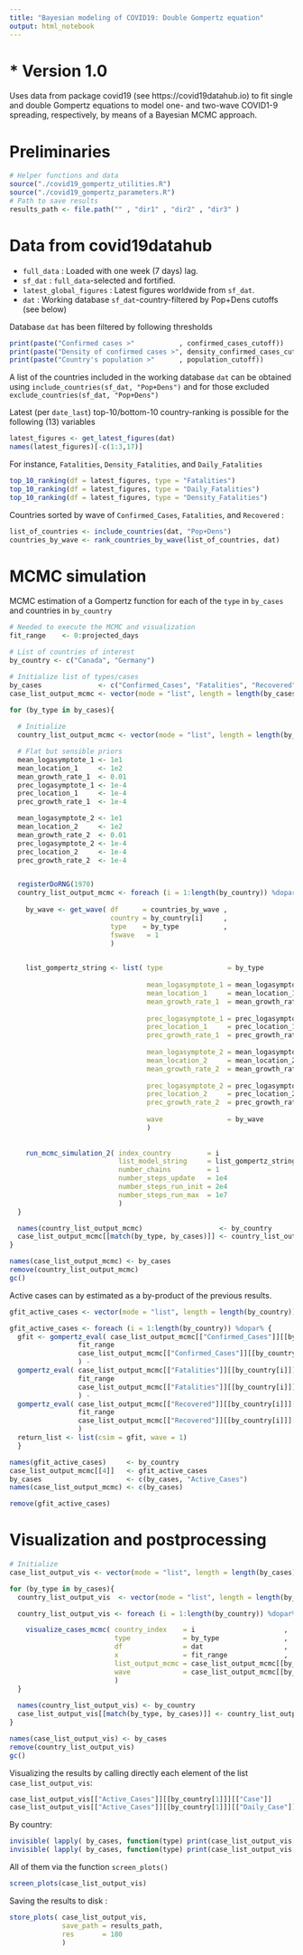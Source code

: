 ```yaml
---
title: "Bayesian modeling of COVID19: Double Gompertz equation"
output: html_notebook
---
```

# * Version 1.0
Uses data from package covid19  (see https://covid19datahub.io) to fit single and double Gompertz equations to model one- and two-wave  COVID1-9 spreading, respectively, by means of a Bayesian MCMC approach.

# Preliminaries
```r
# Helper functions and data
source("./covid19_gompertz_utilities.R")
source("./covid19_gompertz_parameters.R")
# Path to save results
results_path <- file.path("" , "dir1" , "dir2" , "dir3" )
```

# Data from covid19datahub
* `full_data`             : Loaded with one week (7 days) lag. 
* `sf_dat`                : `full_data`-selected and fortified.
* `latest_global_figures` : Latest figures worldwide from `sf_dat`.
* `dat`                   : Working database `sf_dat`-country-filtered by Pop+Dens cutoffs (see below)

Database `dat` has been filtered by following thresholds
```r
print(paste("Confirmed cases >"           , confirmed_cases_cutoff))
print(paste("Density of confirmed cases >", density_confirmed_cases_cutoff))
print(paste("Country's population >"      , population_cutoff))
```

A list of the countries included in the working database `dat` can be obtained using `include_countries(sf_dat, "Pop+Dens")` and for those excluded `exclude_countries(sf_dat, "Pop+Dens")`

Latest (per `date_last`) top-10/bottom-10 country-ranking is possible for the following (13) variables
```r
latest_figures <- get_latest_figures(dat) 
names(latest_figures)[-c(1:3,17)]
```

For instance, `Fatalities`, `Density_Fatalities`, and `Daily_Fatalities`
```r
top_10_ranking(df = latest_figures, type = "Fatalities")
top_10_ranking(df = latest_figures, type = "Daily_Fatalities")
top_10_ranking(df = latest_figures, type = "Density_Fatalities")
```

Countries sorted by wave of `Confirmed_Cases`, `Fatalities`, and `Recovered` :
```r
list_of_countries <- include_countries(dat, "Pop+Dens")
countries_by_wave <- rank_countries_by_wave(list_of_countries, dat)
```

# MCMC simulation
MCMC estimation of a Gompertz function for each of the `type` in `by_cases` and countries in `by_country`
```r
# Needed to execute the MCMC and visualization
fit_range    <- 0:projected_days

# List of countries of interest
by_country <- c("Canada", "Germany")

# Initialize list of types/cases 
by_cases              <- c("Confirmed_Cases", "Fatalities", "Recovered")
case_list_output_mcmc <- vector(mode = "list", length = length(by_cases))

for (by_type in by_cases){
  
  # Initialize 
  country_list_output_mcmc <- vector(mode = "list", length = length(by_country))

  # Flat but sensible priors
  mean_logasymptote_1 <- 1e1
  mean_location_1     <- 1e2
  mean_growth_rate_1  <- 0.01
  prec_logasymptote_1 <- 1e-4  
  prec_location_1     <- 1e-4
  prec_growth_rate_1  <- 1e-4

  mean_logasymptote_2 <- 1e1
  mean_location_2     <- 1e2
  mean_growth_rate_2  <- 0.01
  prec_logasymptote_2 <- 1e-4  
  prec_location_2     <- 1e-4
  prec_growth_rate_2  <- 1e-4


  registerDoRNG(1970)
  country_list_output_mcmc <- foreach (i = 1:length(by_country)) %dopar% {
  
    by_wave <- get_wave( df      = countries_by_wave , 
                         country = by_country[i]     , 
                         type    = by_type           , 
                         fswave   = 1
                         ) 

  
    list_gompertz_string <- list( type                = by_type             , 
                                      
                                  mean_logasymptote_1 = mean_logasymptote_1 ,
                                  mean_location_1     = mean_location_1     , 
                                  mean_growth_rate_1  = mean_growth_rate_1  , 
                              
                                  prec_logasymptote_1 = prec_logasymptote_1 , 
                                  prec_location_1     = prec_location_1     , 
                                  prec_growth_rate_1  = prec_growth_rate_1  ,
                                     
                                  mean_logasymptote_2 = mean_logasymptote_2 ,
                                  mean_location_2     = mean_location_2     , 
                                  mean_growth_rate_2  = mean_growth_rate_2  , 
                              
                                  prec_logasymptote_2 = prec_logasymptote_2 , 
                                  prec_location_2     = prec_location_2     , 
                                  prec_growth_rate_2  = prec_growth_rate_2  ,
                                      
                                  wave                = by_wave
                                  )
  
  
    run_mcmc_simulation_2( index_country         = i                    , 
                           list_model_string     = list_gompertz_string , 
                           number_chains         = 1                    ,
                           number_steps_update   = 1e4                  , 
                           number_steps_run_init = 2e4                  , 
                           number_steps_run_max  = 1e7 
                           )
  }

  names(country_list_output_mcmc)                   <- by_country
  case_list_output_mcmc[[match(by_type, by_cases)]] <- country_list_output_mcmc
}

names(case_list_output_mcmc) <- by_cases
remove(country_list_output_mcmc)
gc()
```

Active cases can by estimated as a by-product of the previous results.
```r
gfit_active_cases <- vector(mode = "list", length = length(by_country))

gfit_active_cases <- foreach (i = 1:length(by_country)) %dopar% { 
  gfit <- gompertz_eval( case_list_output_mcmc[["Confirmed_Cases"]][[by_country[i]]][["csim"]] , 
                 fit_range                                                             ,
                 case_list_output_mcmc[["Confirmed_Cases"]][[by_country[i]]][["wave"]]
                 ) -
  gompertz_eval( case_list_output_mcmc[["Fatalities"]][[by_country[i]]][["csim"]] ,
                 fit_range                                                        ,
                 case_list_output_mcmc[["Fatalities"]][[by_country[i]]][["wave"]] 
                 ) -
  gompertz_eval( case_list_output_mcmc[["Recovered"]][[by_country[i]]][["csim"]] ,
                 fit_range                                                       ,
                 case_list_output_mcmc[["Recovered"]][[by_country[i]]][["wave"]] 
                 ) 
  return_list <- list(csim = gfit, wave = 1) 
  }

names(gfit_active_cases)     <- by_country
case_list_output_mcmc[[4]]   <- gfit_active_cases
by_cases                     <- c(by_cases, "Active_Cases")
names(case_list_output_mcmc) <- c(by_cases)

remove(gfit_active_cases)
```

# Visualization and postprocessing
```r
# Initialize 
case_list_output_vis <- vector(mode = "list", length = length(by_cases))

for (by_type in by_cases){
  country_list_output_vis  <- vector(mode = "list", length = length(by_country))

  country_list_output_vis <- foreach (i = 1:length(by_country)) %dopar% {

    visualize_cases_mcmc( country_index    = i                      ,  
                          type             = by_type                , 
                          df               = dat                    , 
                          x                = fit_range              ,
                          list_output_mcmc = case_list_output_mcmc[[by_type]][[by_country[i]]] , 
                          wave             = case_list_output_mcmc[[by_type]][[by_country[i]]] 
                          )
  }
  
  names(country_list_output_vis) <- by_country
  case_list_output_vis[[match(by_type, by_cases)]] <- country_list_output_vis
}

names(case_list_output_vis) <- by_cases
remove(country_list_output_vis)
gc()
```

Visualizing the results by calling directly each element of the list `case_list_output_vis`:
```r
case_list_output_vis[["Active_Cases"]][[by_country[1]]][["Case"]]
case_list_output_vis[["Active_Cases"]][[by_country[1]]][["Daily_Case"]]
```

By country:
```r
invisible( lapply( by_cases, function(type) print(case_list_output_vis[[type]][[by_country[1]]][["Case"]])       ))
invisible( lapply( by_cases, function(type) print(case_list_output_vis[[type]][[by_country[1]]][["Daily_Case"]]) ))
```

All of them via the function `screen_plots()`
```r
screen_plots(case_list_output_vis)
```

Saving the results to disk :
```r
store_plots( case_list_output_vis,
             save_path = results_path,
             res       = 180
             )
```

